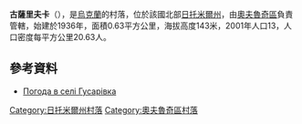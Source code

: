 {{coord|51|20|55|N|29|0|56|E|scale:30000|display=title}}

'''古薩里夫卡'''（{{lang-uk|Гусарівка}}），是[[烏克蘭|烏克蘭]]的村落，位於該國北部[[日托米爾州|日托米爾州]]，由[[奧夫魯奇區|奧夫魯奇區]]負責管轄，始建於1936年，面積0.63平方公里，海拔高度143米，2001年人口13，人口密度每平方公里20.63人。

==參考資料==
* [http://weather.in.ua/ua/zhitomirskaja/6222 Погода в селі Гусарівка] {{Wayback|url=http://weather.in.ua/ua/zhitomirskaja/6222 |date=20160305203718 }}

{{DEFAULTSORT:Гусарівка}}
[[Category:日托米爾州村落|Category:日托米爾州村落]]
[[Category:奧夫魯奇區村落|Category:奧夫魯奇區村落]]


{{Zhytomyr-geo-stub}}